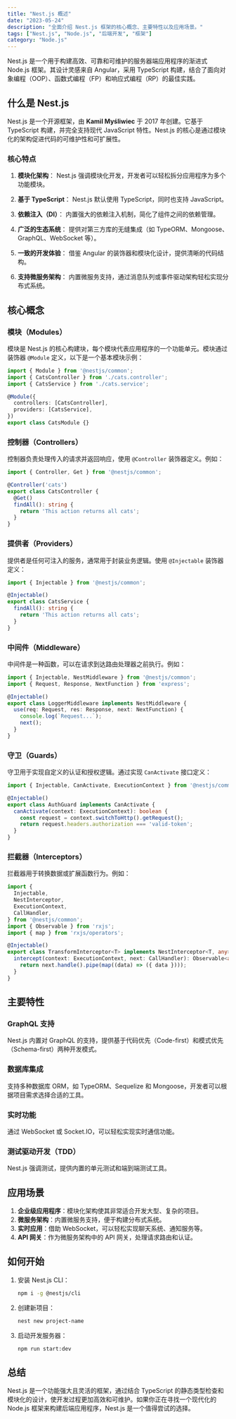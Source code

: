 ```yaml
---
title: "Nest.js 概述"
date: "2023-05-24"
description: "全面介绍 Nest.js 框架的核心概念、主要特性以及应用场景。"
tags: ["Nest.js", "Node.js", "后端开发", "框架"]
category: "Node.js"
---
```


Nest.js 是一个用于构建高效、可靠和可维护的服务器端应用程序的渐进式 Node.js 框架。其设计灵感来自 Angular，采用 TypeScript 构建，结合了面向对象编程（OOP）、函数式编程（FP）和响应式编程（RP）的最佳实践。

## 什么是 Nest.js

Nest.js 是一个开源框架，由 **Kamil Myśliwiec** 于 2017 年创建。它基于 TypeScript 构建，并完全支持现代 JavaScript 特性。Nest.js 的核心是通过模块化的架构促进代码的可维护性和可扩展性。

### 核心特点

1. **模块化架构**：
   Nest.js 强调模块化开发，开发者可以轻松拆分应用程序为多个功能模块。

2. **基于 TypeScript**：
   Nest.js 默认使用 TypeScript，同时也支持 JavaScript。

3. **依赖注入（DI）**：
   内置强大的依赖注入机制，简化了组件之间的依赖管理。

4. **广泛的生态系统**：
   提供对第三方库的无缝集成（如 TypeORM、Mongoose、GraphQL、WebSocket 等）。

5. **一致的开发体验**：
   借鉴 Angular 的装饰器和模块化设计，提供清晰的代码结构。

6. **支持微服务架构**：
   内置微服务支持，通过消息队列或事件驱动架构轻松实现分布式系统。

## 核心概念

### 模块（Modules）
模块是 Nest.js 的核心构建块，每个模块代表应用程序的一个功能单元。模块通过装饰器 `@Module` 定义，以下是一个基本模块示例：

```typescript
import { Module } from '@nestjs/common';
import { CatsController } from './cats.controller';
import { CatsService } from './cats.service';

@Module({
  controllers: [CatsController],
  providers: [CatsService],
})
export class CatsModule {}
```

### 控制器（Controllers）
控制器负责处理传入的请求并返回响应，使用 `@Controller` 装饰器定义。例如：

```typescript
import { Controller, Get } from '@nestjs/common';

@Controller('cats')
export class CatsController {
  @Get()
  findAll(): string {
    return 'This action returns all cats';
  }
}
```

### 提供者（Providers）
提供者是任何可注入的服务，通常用于封装业务逻辑。使用 `@Injectable` 装饰器定义：

```typescript
import { Injectable } from '@nestjs/common';

@Injectable()
export class CatsService {
  findAll(): string {
    return 'This action returns all cats';
  }
}
```

### 中间件（Middleware）
中间件是一种函数，可以在请求到达路由处理器之前执行。例如：

```typescript
import { Injectable, NestMiddleware } from '@nestjs/common';
import { Request, Response, NextFunction } from 'express';

@Injectable()
export class LoggerMiddleware implements NestMiddleware {
  use(req: Request, res: Response, next: NextFunction) {
    console.log(`Request...`);
    next();
  }
}
```

### 守卫（Guards）
守卫用于实现自定义的认证和授权逻辑。通过实现 `CanActivate` 接口定义：

```typescript
import { Injectable, CanActivate, ExecutionContext } from '@nestjs/common';

@Injectable()
export class AuthGuard implements CanActivate {
  canActivate(context: ExecutionContext): boolean {
    const request = context.switchToHttp().getRequest();
    return request.headers.authorization === 'valid-token';
  }
}
```

### 拦截器（Interceptors）
拦截器用于转换数据或扩展函数行为。例如：

```typescript
import {
  Injectable,
  NestInterceptor,
  ExecutionContext,
  CallHandler,
} from '@nestjs/common';
import { Observable } from 'rxjs';
import { map } from 'rxjs/operators';

@Injectable()
export class TransformInterceptor<T> implements NestInterceptor<T, any> {
  intercept(context: ExecutionContext, next: CallHandler): Observable<any> {
    return next.handle().pipe(map((data) => ({ data })));
  }
}
```

## 主要特性

### GraphQL 支持
Nest.js 内置对 GraphQL 的支持，提供基于代码优先（Code-first）和模式优先（Schema-first）两种开发模式。

### 数据库集成
支持多种数据库 ORM，如 TypeORM、Sequelize 和 Mongoose，开发者可以根据项目需求选择合适的工具。

### 实时功能
通过 WebSocket 或 Socket.IO，可以轻松实现实时通信功能。

### 测试驱动开发（TDD）
Nest.js 强调测试，提供内置的单元测试和端到端测试工具。

## 应用场景

1. **企业级应用程序**：模块化架构使其非常适合开发大型、复杂的项目。
2. **微服务架构**：内置微服务支持，便于构建分布式系统。
3. **实时应用**：借助 WebSocket，可以轻松实现聊天系统、通知服务等。
4. **API 网关**：作为微服务架构中的 API 网关，处理请求路由和认证。

## 如何开始

1. 安装 Nest.js CLI：
   ```bash
   npm i -g @nestjs/cli
   ```

2. 创建新项目：
   ```bash
   nest new project-name
   ```

3. 启动开发服务器：
   ```bash
   npm run start:dev
   ```

## 总结

Nest.js 是一个功能强大且灵活的框架，通过结合 TypeScript 的静态类型检查和模块化的设计，使开发过程更加高效和可维护。如果你正在寻找一个现代化的 Node.js 框架来构建后端应用程序，Nest.js 是一个值得尝试的选择。
